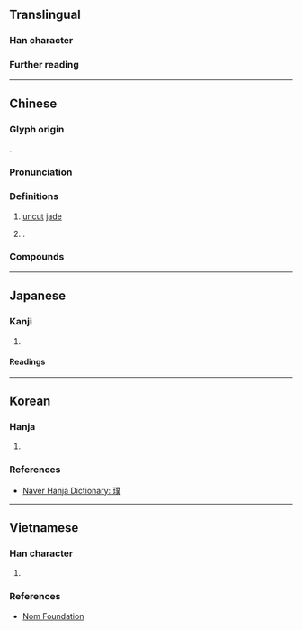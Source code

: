{{character info}}
==Translingual==

===Han character===
{{Han char|rn=96|rad=玉|as=12|sn=16|four=12134,12185|canj=MGTCO|ids=⿰[[玉|⺩]][[菐]]}}

===Further reading===
{{Han ref|kx=0742.090|dkj=21245|dj=1151.220|hdz=21137.100|uh=749E}}

----

==Chinese==
{{zh-forms|alt=㺪}}

===Glyph origin===
{{Han etym}}
{{Han compound|玉|菐|c1=s|c2=p|t1=jade|ls=psc}}.

===Pronunciation===
{{zh-pron
|m=pú
|c=pok3
|md=páuk
|mn-t=pog4
|mc=y
|oc=y
|ma=
|cat=n,pn
}}

===Definitions===
{{head|zh|Han character}}

# [[uncut]] [[jade]]
# {{surname|zh|nodot=1}}.

===Compounds===
{{zh-der|反璞歸真|反璞|歸真反璞|渾金璞玉|抱璞|璞玉渾金|璞玉為石|璞玉專案|璞玉|郭璞之說|返璞歸真|采光剖璞|荊璞}}

----

==Japanese==

===Kanji===
{{ja-kanji|grade=|rs=玉12}}

# {{rfdef|ja|sort=玉12}}

====Readings====
{{ja-readings
|goon=ほく
|kanon=はく
|kanyoon=ぼく
|kun=あらたま-
}}

----

==Korean==

===Hanja===
{{ko-hanja|옥돌|박}}

# {{rfdef|ko|sort=玉12}}

===References===
* [https://hanja.dict.naver.com/#/entry/ccko/b800c66c4f3545f48c4a6c019f70c855 Naver Hanja Dictionary: 璞]

----

==Vietnamese==

===Han character===
{{vi-readings|rs=玉12|hanviet=phác|nom=phác}}

# {{rfdef|vi|sort=玉12}}

===References===
* [http://nomfoundation.org/common/nom_details.php?codepoint=749E Nom Foundation]